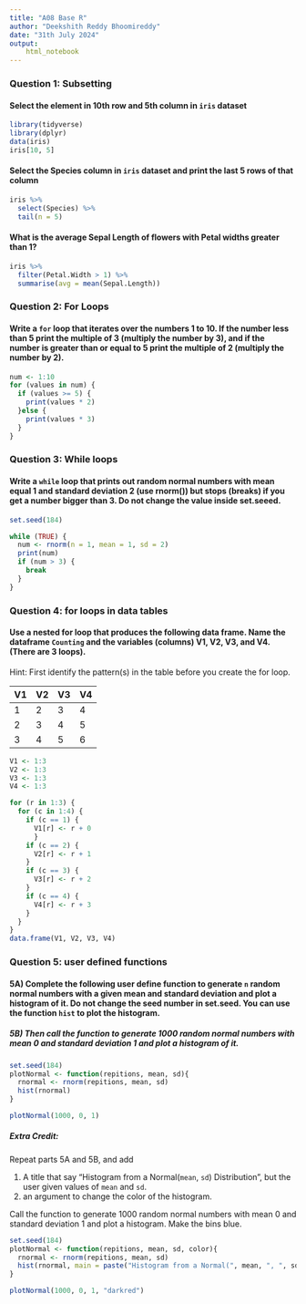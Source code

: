 ```yaml
---
title: "A08 Base R"
author: "Deekshith Reddy Bhoomireddy"
date: "31th July 2024"
output: 
    html_notebook
---
```


### Question 1: Subsetting

#### Select the element in 10th row and 5th column in `iris` dataset

```r
library(tidyverse)
library(dplyr)
data(iris)
iris[10, 5]

```


#### Select the Species column in `iris` dataset and print the last 5 rows of that column
```r
iris %>%
  select(Species) %>%
  tail(n = 5)
```


#### What is the average Sepal Length of flowers with Petal widths greater than 1? 

```r
iris %>%
  filter(Petal.Width > 1) %>%
  summarise(avg = mean(Sepal.Length))


```

### Question 2: For Loops

#### Write a `for` loop that iterates over the numbers 1 to 10. If the number less than 5 print the multiple of 3 (multiply the number by 3), and if the number is greater than or equal to 5 print the multiple of 2 (multiply the number by 2). 

```r
num <- 1:10
for (values in num) {
  if (values >= 5) {
    print(values * 2)
  }else {
    print(values * 3)
  }
}

```

### Question 3: While loops

#### Write a `while` loop that prints out random normal numbers with mean equal 1 and standard deviation 2 (use rnorm()) but stops (breaks) if you get a number bigger than 3. Do not change the value inside set.seeed.
```r
set.seed(184)

while (TRUE) {
  num <- rnorm(n = 1, mean = 1, sd = 2)
  print(num)
  if (num > 3) {
    break
  }
}

```

### Question 4: for loops in data tables

#### Use a nested for loop that produces the following data frame. Name the dataframe  `Counting` and the variables (columns)  V1, V2, V3, and V4.  (There are 3 loops). 

Hint: First identify the pattern(s) in the table before you create the for loop.

| V1 | V2 | V3 | V4 |  
|:-- |:-- |:-- |:-- |
| 1 | 2 | 3 | 4 |  
| 2 | 3 | 4 | 5 |  
| 3 | 4 | 5 | 6 |  

```r
V1 <- 1:3
V2 <- 1:3
V3 <- 1:3
V4 <- 1:3

for (r in 1:3) {
  for (c in 1:4) {
    if (c == 1) {
      V1[r] <- r + 0
      }
    if (c == 2) {
      V2[r] <- r + 1
    }
    if (c == 3) {
      V3[r] <- r + 2
    }
    if (c == 4) {
      V4[r] <- r + 3
    }
  }
}
data.frame(V1, V2, V3, V4)

```

### Question 5: user defined functions

#### 5A) Complete the following user define function to generate `n` random normal numbers with a given mean and standard deviation and plot a histogram of it. Do not change  the seed number in set.seed. You can use the function `hist` to plot the histogram.  

##### 5B) Then call the function to generate 1000 random normal numbers with mean 0 and standard deviation 1 and plot a histogram of it.

```r
set.seed(184)
plotNormal <- function(repitions, mean, sd){
  rnormal <- rnorm(repitions, mean, sd)
  hist(rnormal)
}

plotNormal(1000, 0, 1)

```

##### Extra Credit: 

Repeat parts 5A and 5B, and add 

1. A title that say "Histogram from a Normal(`mean`, `sd`) Distribution", but the user given values of `mean` and `sd`.
2. an argument to change the color of the histogram.  

Call the function to generate 1000 random normal numbers with mean 0 and standard deviation 1 and plot a histogram. Make the bins blue.

```r
set.seed(184)
plotNormal <- function(repitions, mean, sd, color){
  rnormal <- rnorm(repitions, mean, sd)
  hist(rnormal, main = paste("Histogram from a Normal(", mean, ", ", sd, ") Distribution"), col = color)
}

plotNormal(1000, 0, 1, "darkred")



```
